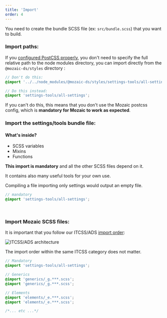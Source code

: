 ```yaml
---
title: 'Import'
order: 4
---
```


You need to create the bundle SCSS file (ex: `src/bundle.scss`) that you want to build.

### Import paths:

If you [configured PostCSS properly](/GetStarted/Developers/configurePostCss/), you don't need to specify the full relative path to the node modules directory, you can import directly from the `@mozaic-ds/styles` directory :

```scss
// Don't do this:
@import '../../node_modules/@mozaic-ds/styles/settings-tools/all-settings';
```

```scss
// Do this instead:
@import 'settings-tools/all-settings';
```

If you can't do this, this means that you don't use the Mozaic postcss config, which is **mandatory for Mozaic to work as expected**.

### Import the settings/tools bundle file:

#### What's inside?

- SCSS variables
- Mixins
- Functions

**This import is mandatory** and all the other SCSS files depend on it.

It contains also many useful tools for your own use.

Compiling a file importing only settings would output an empty file.

```scss
// mandatory
@import 'settings-tools/all-settings';
```

<br />

### Import Mozaic SCSS files:

It is important that you follow our ITCSS/ADS [import order](https://gael-boyenval.gitbook.io/atomic-design-css-architecture-with-itcss-bem-sass/principles/unifying-itcss-with-ads#summarize-the-new-architecture):

![ITCSS/ADS architecture](itcss-atomic-prefixes.jpg)

The import order within the same ITCSS category does not matter.

```scss
// Mandatory
@import 'settings-tools/all-settings';

// Generics
@import 'generics/_g.***.scss';
@import 'generics/_g.***.scss';

// Elements
@import 'elements/_e.***.scss';
@import 'elements/_e.***.scss';

/*... etc ...*/
```
